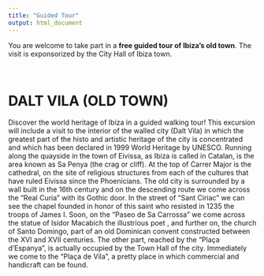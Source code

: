 ---
title: "Guided Tour"
output: html_document
---

<!-- <style type="text/css"> -->
<!-- body { -->
<!--  background-image: url("coming_soon.jpg"); -->
<!--  background-position: center top; -->
<!--  background-size: 100% auto; -->
<!-- } -->
<!-- </style>  -->

<style type="text/css">
h1.title {
  font-size: 36px;
  color: DarkRed;
  text-align: center;
}
</style>

You are welcome to take part in a **free guided tour of Ibiza's old town**. The visit is exponsorized by the City Hall of Ibiza town.

<br>

# DALT VILA (OLD TOWN)

Discover the world heritage of Ibiza in a guided walking tour! This excursion will include a visit to the interior of the walled city (Dalt Vila) in which the greatest part of the histo and artistic heritage of the city is concentrated and which has been declared in 1999 World Heritage by UNESCO. Running along the quayside in the town of Eivissa, as Ibiza is called in Catalan, is the area known as Sa Penya (the crag or cliff).
At the top of Carrer Major is the cathedral, on the site of religious structures from each of the cultures that have ruled Eivissa since the Phoenicians.
The old city is surrounded by a wall built in the 16th century and on the descending route we come across the "Real Curia" with its Gothic door. In the street of "Sant Ciriac" we can see the chapel founded in honor of this saint who resisted in 1235 the troops of James I. Soon, on the "Paseo de Sa Carrossa" we come across the statue of Isidor Macabich the illustrious poet , and further on, the church of Santo Domingo, part of an old Dominican convent constructed between the XVI and XVII centuries. The other part, reached by the "Plaça d'Espanya", is actually occupied by the Town Hall of the city. Immediately we come to the "Plaça de Vila", a pretty place in which commercial and handicraft can be found.

<!-- ![](images/coming_soon3.gif){width=100%} -->